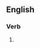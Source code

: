 ==English==

===Verb===
{{head|en|present participle}}

# {{present participle of|achromatise|lang=en|nocat=1}}